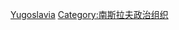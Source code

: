 {{Commonscat|Political parties in Yugoslavia}}

[[Category:欧洲各国政党|Yugoslavia]]
[[Category:南斯拉夫政治组织|Category:南斯拉夫政治组织]]
